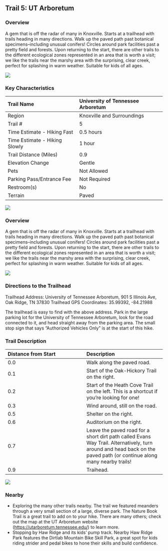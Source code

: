 ## Trail 5: UT Arboretum

### Overview

A gem that is off the radar of many in Knoxville.
Starts at a trailhead with trails heading in many directions.
Walk up the paved path past botanical specimens--including unusual conifers!
Circles around park facilities past a pretty field and forests.
Upon returning to the start, there are other trails to the different ecological zones represented in an area that is worth a visit; we like the trails near the marshy area with the surprising, clear creek, perfect for splashing in warm weather.
Suitable for kids of all ages.

![](img/trail-05-figure-01.jpg)



### Key Characteristics

| Trail Name                    | University of Tennessee Arboretum |
|:------------------------------|:----------------------------------|
| Region                        | Knoxville and Surroundings        |
| Trail \#                      | 5                                 |
| Time Estimate - Hiking Fast   | 0.5 hours                         |
| Time Estimate - Hiking Slowly | 1 hour                            |
| Trail Distance (Miles)        | 0.9                               |
| Elevation Change              | Gentle                            |
| Pets                          | Not Allowed                       |
| Parking Pass/Entrance Fee     | Not Required                      |
| Restroom(s)                   | No                                |
| Terrain                       | Paved                             |

![](maps/trail-05-map.jpeg)

### Overview

A gem that is off the radar of many in Knoxville.
Starts at a trailhead with trails heading in many directions.
Walk up the paved path past botanical specimens--including unusual conifers!
Circles around park facilities past a pretty field and forests.
Upon returning to the start, there are other trails to the different ecological zones represented in an area that is worth a visit; we like the trails near the marshy area with the surprising, clear creek, perfect for splashing in warm weather.
Suitable for kids of all ages.

![](img/trail-05-figure-01.jpg)

### Directions to the Trailhead

Trailhead Address: University of Tennessee Arboretum, 901 S Illinois Ave, Oak Ridge, TN 37830
Trailhead GPS Coordinates: 35.99392, -84.21988

The trailhead is easy to find with the above address.
Park in the large parking lot for the University of Tennessee Arboretum, look for the road connected to it, and head straight away from the parking area.
The small stop sign that says "Authorized Vehicles Only" is at the start of this hike.

### Trail Description

| Distance from Start | Description                                                                                                                                                          |
|:-----------------------------------|:-----------------------------------|
| 0.0                 | Walk along the paved road.                                                                                                                                           |
| 0.1                 | Start of the Oak-Hickory Trail on the right.                                                                                                                         |
| 0.2                 | Start of the Heath Cove Trail on the left. This is a shortcut if you're looking for one!                                                                             |
| 0.3                 | Wind around, still on the road.                                                                                                                                      |
| 0.5                 | Shelter on the right.                                                                                                                                                |
| 0.6                 | Auditorium on the right.                                                                                                                                             |
| 0.7                 | Leave the paved road for a short dirt path called Evans Way Trail. Alternatively, turn around and head back on the paved path (or continue along many nearby trails! |
| 0.9                 | Traihead.                                                                                                                                                            |

![](img/trail-05-figure-02.jpg)

### Nearby

-   Exploring the many other trails nearby. The trail we featured meanders through a very small section of a large, diverse park. The Nature Book Trail is a great trail to add on to your hike. There are many others; check out the map at the UT Arboretum website (<https://utarboretum.tennessee.edu/>) to learn more.
-   Stopping by Haw Ridge and its kids' pump track. Nearby Haw Ridge Park features the Dirtlab Mountain Bike Skill Park, a great spot for kids riding strider and pedal bikes to hone their skills and build confidence.

